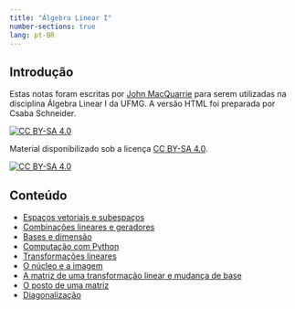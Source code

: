 ```yaml
---
title: "Álgebra Linear I"
number-sections: true
lang: pt-BR
---
```


## Introdução

Estas notas foram escritas por [John MacQuarrie](https://johnmacquarrie.github.io/) para serem utilizadas na disciplina Álgebra Linear I da UFMG. A versão HTML foi preparada por Csaba Schneider.

[![CC BY-SA 4.0][cc-by-sa-shield]{fig-align="left"}][cc-by-sa]

Material disponibilizado sob a licença
[CC BY-SA 4.0][cc-by-sa].

[![CC BY-SA 4.0][cc-by-sa-image]{fig-align="left"}][cc-by-sa]

[cc-by-sa]: http://creativecommons.org/licenses/by-sa/4.0/
[cc-by-sa-image]: https://licensebuttons.net/l/by-sa/4.0/88x31.png
[cc-by-sa-shield]: https://img.shields.io/badge/License-CC%20BY--SA%204.0-lightgrey.svg

## Conteúdo

- [Espaços vetoriais e subespaços](01_alglin1.qmd)
- [Combinações lineares e geradores](02_alglin1.qmd)
- [Bases e dimensão](03_alglin1.qmd)
- [Computação com Python](01_alglin_comput.qmd)
- [Transformações lineares](04_alglin1.qmd)
- [O núcleo e a imagem](05_alglin1.qmd)
- [A matriz de uma transformação linear e mudança de base](06_alglin1.qmd)
- [O posto de uma matriz](07_alglin1.qmd)
- [Diagonalização](08_alglin1.qmd)